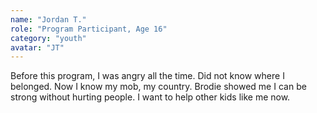 ```yaml
---
name: "Jordan T."
role: "Program Participant, Age 16"
category: "youth"
avatar: "JT"
---
```


Before this program, I was angry all the time. Did not know where I belonged. Now I know my mob, my country. Brodie showed me I can be strong without hurting people. I want to help other kids like me now.